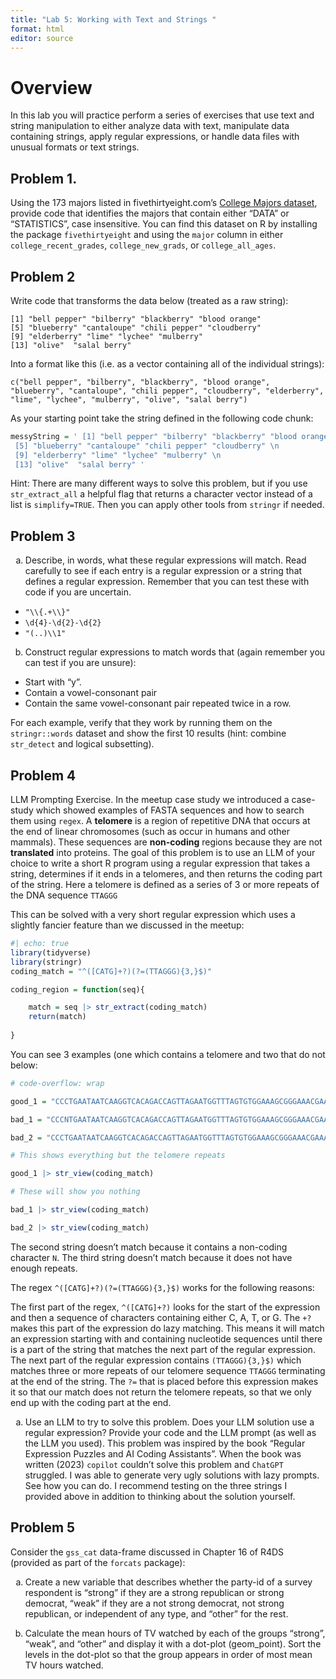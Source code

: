 ```yaml
---
title: "Lab 5: Working with Text and Strings "
format: html
editor: source
---
```


# Overview

In this lab you will practice perform a series of exercises that use text and string manipulation to either analyze data with text, manipulate data containing strings, apply
regular expressions, or handle data files with unusual formats or text strings.

## Problem 1. 

Using the 173 majors listed in fivethirtyeight.com’s 
[College Majors dataset](https://fivethirtyeight.com/features/the-economic-guide-to-picking-a-college-major/), provide code that identifies the majors that contain either "DATA" or "STATISTICS", case insensitive.
You can find this dataset on R by installing the package `fivethirtyeight` and using the `major` column in either `college_recent_grades`, `college_new_grads`, or `college_all_ages`.


## Problem 2 

Write code that transforms the data below (treated as a raw string):

` [1] "bell pepper" "bilberry" "blackberry" "blood orange" `\
` [5] "blueberry" "cantaloupe" "chili pepper" "cloudberry" `\
` [9] "elderberry" "lime" "lychee" "mulberry" `\
` [13] "olive"  "salal berry" `\

Into a format like this (i.e. as a vector containing all of the individual strings):

` c("bell pepper", "bilberry", "blackberry", "blood orange", "blueberry", "cantaloupe", "chili pepper", "cloudberry", "elderberry", "lime", "lychee", "mulberry", "olive", "salal berry") `

As your starting point take the string defined in the following code chunk:

```r
messyString = ' [1] "bell pepper" "bilberry" "blackberry" "blood orange" \n
 [5] "blueberry" "cantaloupe" "chili pepper" "cloudberry" \n
 [9] "elderberry" "lime" "lychee" "mulberry" \n
 [13] "olive"  "salal berry" '
```

Hint: There are many different ways to solve this problem, but if you use `str_extract_all` a helpful flag that returns a character vector instead of a list is `simplify=TRUE`. Then you can apply other tools from `stringr` if needed.



## Problem 3 

(a) Describe, in words, what these regular expressions will match. Read carefully to see if each entry is a regular expression or a string that defines a regular expression. Remember that 
you can test these with code if you are uncertain.

- ` "\\{.+\\}" `
- ` \d{4}-\d{2}-\d{2} `
- ` "(..)\\1" `

(b) Construct regular expressions to match words that (again remember you can test if you are unsure):

- Start with “y”.
- Contain a vowel-consonant pair
- Contain the same vowel-consonant pair repeated twice in a row.

For each example, verify that they work by running them on the `stringr::words` dataset and show the first 10
results (hint: combine `str_detect` and logical subsetting).


## Problem 4

LLM Prompting Exercise. In the meetup case study we introduced a case-study which showed examples of FASTA sequences and how to search them using `regex`. 
A **telomere** is a region of repetitive DNA that occurs at the end of linear chromosomes (such as occur in humans and other mammals). These sequences are 
**non-coding** regions because they are not **translated** into proteins. The goal of this problem is to use an LLM of your choice to write a short R program
using a regular expression that takes a string, determines if it ends in a telomeres, and then returns the coding part of the string. Here a telomere is defined as
a series of 3 or more repeats of the DNA sequence `TTAGGG`

This can be solved with a very
short regular expression which uses a slightly fancier feature than we discussed in the meetup:

```r
#| echo: true
library(tidyverse)
library(stringr)
coding_match = "^([CATG]+?)(?=(TTAGGG){3,}$)"

coding_region = function(seq){

    match = seq |> str_extract(coding_match)
    return(match)
	
}

```

You can see 3 examples (one which contains a telomere and two that do not below:

```r
# code-overflow: wrap

good_1 = "CCCTGAATAATCAAGGTCACAGACCAGTTAGAATGGTTTAGTGTGGAAAGCGGGAAACGAAAAGCCTCTCTGAATCCTGCGCACCGAGATTCTCCCAAGGCAAGGCGAGGGGCTGTATTGCAGGGTTCAACTGCAGCGTCGCAACTCAAATGCAGCATTCCTAATGCACACATGACACCCAAAATATAACAGACATATTACTCATGGAGGGTGAGGGTGAGGGTGAGGGTTAGGGTTAGGGTTAGGGTTAGGGTTAGGGTTAGGGTTAGGGTTAGGGTTAGGGTTAGGG"

bad_1 = "CCCNTGAATAATCAAGGTCACAGACCAGTTAGAATGGTTTAGTGTGGAAAGCGGGAAACGAAAAGCCTCTCTGAATCCTGCGCACCGAGATTCTCCCAAGGCAAGGCGAGGGGCTGTATTGCAGGGTTCAACTGCAGCGTCGCAACTCAAATGCAGCATTCCTAATGCACACATGACACCCAAAATATAACAGACATATTACTCATGGAGGGTGAGGGTGAGGGTGAGGGTTAGGGTTAGGGTTAGGGTTAGGGTTAGGGTTAGGGTTAGGGTTAGGGTTAGGGTTAGGG"

bad_2 = "CCCTGAATAATCAAGGTCACAGACCAGTTAGAATGGTTTAGTGTGGAAAGCGGGAAACGAAAAGCCTCTCTGAATCCTGCGCACCGAGATTCTCCCAAGGCAAGGCGAGGGGCTGTATTGCAGGGTTCAACTGCAGCGTCGCAACTCAAATGCAGCATTCCTAATGCACACATGACACCCAAAATATAACAGACATATTACTCATGGAGGGTGAGGGTGAGGGTGAGGGTTAGGGTTAGGGTTTAGGGTTAGGGTTTAGGGGTTAGGGGTTAGGGATTAGGGTTAGGGTTTAGG"

# This shows everything but the telomere repeats

good_1 |> str_view(coding_match) 

# These will show you nothing

bad_1 |> str_view(coding_match)

bad_2 |> str_view(coding_match)


```

The second string doesn't match because it contains a non-coding character `N`. The third string doesn't match because it does not have enough repeats. 

The regex `^([CATG]+?)(?=(TTAGGG){3,}$)` works for the following reasons:

The first part of the regex, `^([CATG]+?)` looks for the start of the expression and then a sequence of characters containing either C, A, T, or G. The `+?` makes this
part of the expression do lazy matching. This means it will match an expression starting with and containing nucleotide sequences until there is a part of the string that matches
the next part of the regular expression. The next part of the regular expression contains `(TTAGGG){3,}$)` which matches three or more repeats of our telomere sequence
`TTAGGG` terminating at the end of the string. The `?=` that is placed before this expression makes it so that our match does not return the telomere repeats, so that we only
end up with the coding part at the end.  

(a) Use an LLM to try to solve this problem. Does your LLM solution use a regular expression? Provide your code and the LLM prompt (as well as the LLM you used). This problem was inspired by
the book "Regular Expression Puzzles and AI Coding Assistants". When the book was written (2023) `copilot` couldn't solve this problem and `ChatGPT` struggled. I was able to generate very 
ugly solutions with lazy prompts. See how you can do. I recommend testing on the three strings I provided above in addition to thinking about the solution yourself.



## Problem 5 

Consider the `gss_cat` data-frame discussed in Chapter 16 of R4DS (provided as part of the `forcats` package):

(a) Create a new variable that describes whether the party-id of a survey respondent is "strong" if they are a
strong republican or strong democrat, "weak" if they are a not strong democrat, not strong republican, or independent of any type, and "other" for the rest.

(b) Calculate the mean hours of TV watched by each of the groups "strong", "weak", and "other" and display it with a dot-plot (geom_point). Sort the 
levels in the dot-plot so that the group appears in order of most mean TV hours watched.


